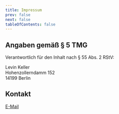 ```yaml
---
title: Impressum
prev: false
next: false
tableOfContents: false
---
```


## Angaben gemäß § 5 TMG

Verantwortlich für den Inhalt nach § 55 Abs. 2 RStV:

Levin Keller  
Hohenzollerndamm 152  
14199 Berlin

## Kontakt

[E-Mail](mailto:post@levinkeller.de)

